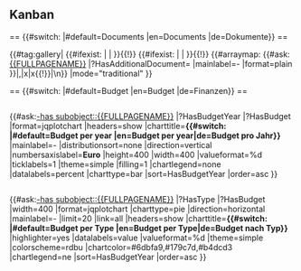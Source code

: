 == {{{_label_abstract|Abstract}}} == 
{{{abstract|}}}

== Kanban ==

<div class="Kanban" style="width: 100%" data-config='{
  "uuid": "",
  "name": "Kanban Board",
  "edit": true,
  "board_preset": "prio_backlog_inwork_done",
  "board": {
    "default_jsondata": {"related_to": ["{{FULLPAGENAME}}"], "actionees": []}
  },
  "query": {"type": "smw", "value": "[[IsRelatedTo::{{FULLPAGENAME}}]]"}
}'></div>

== {{#switch:{{USERLANGUAGECODE}} |#default=Documents |en=Documents |de=Dokumente}} ==

{{#tag:gallery|
{{#ifexist: {{{proposal|}}} | {{{proposal}}} | }}{{!}}{{{_label_proposal|Proposal}}}
{{#ifexist: {{{report|}}} | {{{report}}} | }}{{!}}{{{_label_other_documents|Report}}}
{{#arraymap: {{#ask: [[{{FULLPAGENAME}}]] 
|?HasAdditionalDocument=
|mainlabel=-
|format=plain
}}|,|x|x{{!}}{{{_label_proposal|Additional Documents}}}|\n}}
|mode="traditional"
}}

== {{#switch:{{USERLANGUAGECODE}} |#default=Budget |en=Budget |de=Finanzen}} ==
<div style="display: table;"><div style="float:left;">
{{#ask:[[-has subobject::{{FULLPAGENAME}}]]
|?HasBudgetYear
|?HasBudget
|format=jqplotchart
|headers=show
|charttitle='''{{#switch:{{USERLANGUAGECODE}} |#default=Budget per year |en=Budget per year|de=Budget pro Jahr}}'''
|mainlabel=-
|distributionsort=none
|direction=vertical
|numbersaxislabel='''Euro'''
|height=400
|width=400
|valueformat=%d
|ticklabels=1
|theme=simple
|filling=1
|chartlegend=none
|datalabels=percent
|charttype=bar
|sort=HasBudgetYear
|order=asc
}}
</div>
<div style="float:left;">
{{#ask:[[-has subobject::{{FULLPAGENAME}}]]
|?HasType
|?HasBudget
|width=400
|format=jqplotchart
|charttype=pie
|direction=horizontal
|mainlabel=-
|limit=20
|link=all
|headers=show
|charttitle='''{{#switch:{{USERLANGUAGECODE}} |#default=Budget per Type |en=Budget per Type|de=Budget nach Typ}}'''
|highlighter=yes
|datalabels=value
|valueformat=%d
|theme=simple
|colorscheme=rdbu
|chartcolor=#6dbfa9,#179c7d,#b4dcd3
|chartlegend=ne
|sort=HasBudgetYear
|order=asc
}}
</div></div>